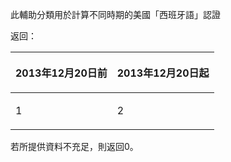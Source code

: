 {{Documentation subpage}}
此輔助分類用於計算不同時期的美國「西班牙語」認證

返回：
{|class=wikitable
! 2013年12月20日前
! 2013年12月20日起
|- style="background-color:#F0FFF0;"
|1
|2
|}

若所提供資料不充足，則返回0。

<includeonly>
<!-- Categories here-->
</includeonly>